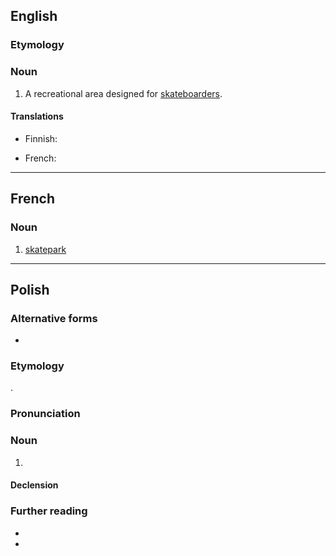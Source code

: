 {{also|skate park}}

==English==
{{wikipedia}}

===Etymology===
{{compound|en|skate|park}}

===Noun===
{{en-noun}}

# A recreational area designed for [[skateboarder]]s.

====Translations====
{{trans-top|recreational area}}
* Finnish: {{t+|fi|skeittipuisto}}
{{trans-mid}}
* French: {{t+|fr|skatepark|m}}
{{trans-bottom}}

----

==French==
{{wikipedia|lang=fr}}

===Noun===
{{fr-noun|m}}

# [[#English|skatepark]]

----

==Polish==
{{wp|lang=pl}}

===Alternative forms===
* {{alt|pl|skate park}}

===Etymology===
{{ubor|pl|en|skatepark}}.

===Pronunciation===
{{pl-p|skejt.park|h=skate.park}}

===Noun===
{{pl-noun|m-in}}

# {{l|en|skatepark}} {{gl|a recreational area designed for skateboarders}}

====Declension====
{{pl-decl-noun-m-in}}

===Further reading===
* {{R:pl:WSJP}}
* {{R:pl:PWN}}